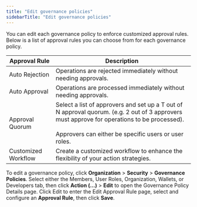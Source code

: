 ```yaml
---
title: "Edit governance policies"
sidebarTitle: "Edit governance policies"
---
```


You can edit each governance policy to enforce customized approval rules. Below is a list of approval rules you can choose from for each governance policy.

| Approval Rule        | Description |
|----------------------|-------------|
| Auto Rejection       | Operations are rejected immediately without needing approvals. |
| Auto Approval        | Operations are processed immediately without needing approvals. |
| Approval Quorum      | Select a list of approvers and set up a T out of N approval quorum. (e.g. 2 out of 3 approvers must approve for operations to be processed).<br/><br/> Approvers can either be specific users or user roles. |
| Customized Workflow  | Create a customized workflow to enhance the flexibility of your action strategies. |

To edit a governance policy, click **Organization** > **Security** > **Governance Policies**. Select either the Members, User Roles, Organization, Wallets, or Developers tab, then click **Action (...)** > **Edit** to open the Governance Policy Details page. Click Edit to enter the Edit Approval Rule page, select and configure an **Approval Rule**, then click **Save**.
